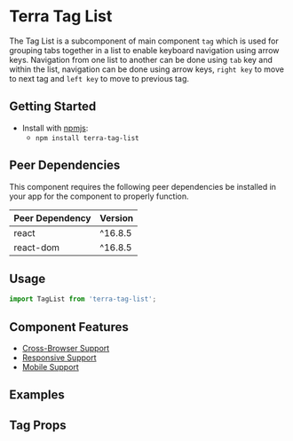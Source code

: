 



<Badge />

# Terra Tag List

The Tag List is a subcomponent of main component `tag` which is used for grouping tabs together in a list to enable keyboard navigation using arrow keys. Navigation from one list to another can be done using `tab` key and within the list, navigation can be done using arrow keys, `right key` to move to next tag and `left key` to move to previous tag.

## Getting Started

- Install with [npmjs](https://www.npmjs.com):
  - `npm install terra-tag-list`

<!-- AUTO-GENERATED-CONTENT:START Peer Dependencies -->
## Peer Dependencies

This component requires the following peer dependencies be installed in your app for the component to properly function.

| Peer Dependency | Version |
|-|-|
| react | ^16.8.5 |
| react-dom | ^16.8.5 |

<!-- AUTO-GENERATED-CONTENT:END -->

## Usage
```jsx
import TagList from 'terra-tag-list';
```

## Component Features

* [Cross-Browser Support](https://engineering.cerner.com/terra-ui/about/terra-ui/component-standards#cross-browser-support)
* [Responsive Support](https://engineering.cerner.com/terra-ui/about/terra-ui/component-standards#responsive-support)
* [Mobile Support](https://engineering.cerner.com/terra-ui/about/terra-ui/component-standards#mobile-support)

## Examples
<TagListCollapsed title="Tag List Collapsed" />

<TagListSmall title="Tag List Small" />

## Tag Props
<TagPropsTable />
